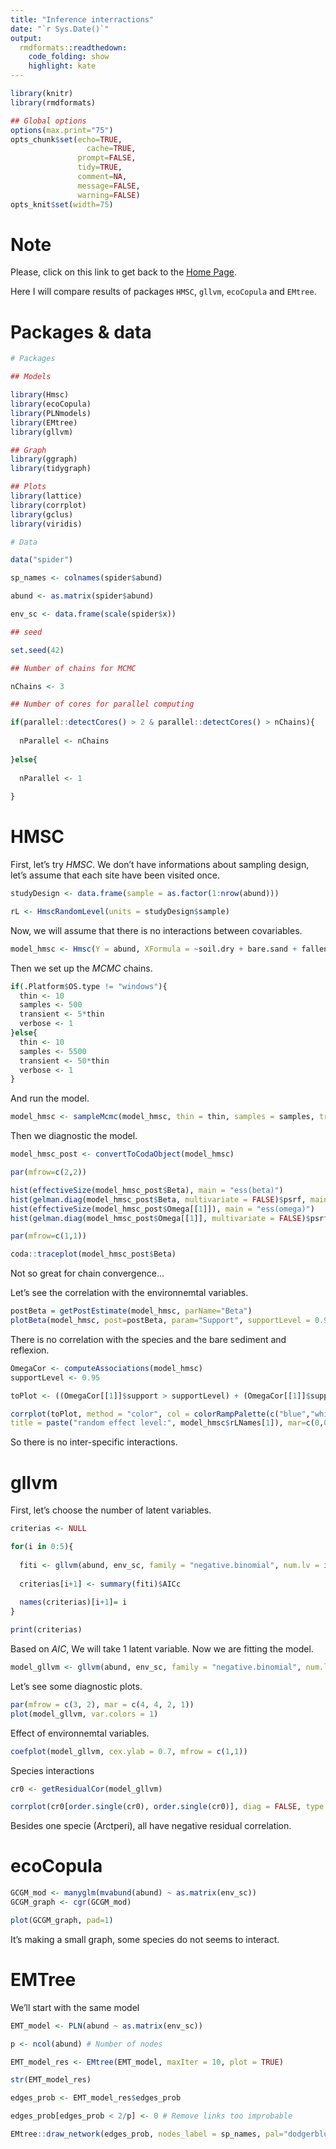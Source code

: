 ```yaml
---
title: "Inference interractions"
date: "`r Sys.Date()`"
output:
  rmdformats::readthedown:
    code_folding: show
    highlight: kate
---
```


<script src="https://hypothes.is/embed.js" async></script>

```r
library(knitr)
library(rmdformats)

## Global options
options(max.print="75")
opts_chunk$set(echo=TRUE,
	             cache=TRUE,
               prompt=FALSE,
               tidy=TRUE,
               comment=NA,
               message=FALSE,
               warning=FALSE)
opts_knit$set(width=75)
```


# Note

Please, click on this link to get back to the [Home Page](index.html).

Here I will compare results of packages `HMSC`, `gllvm`, `ecoCopula` and `EMtree`.

# Packages & data

```r
# Packages

## Models

library(Hmsc)
library(ecoCopula)
library(PLNmodels)
library(EMtree)
library(gllvm)

## Graph
library(ggraph)
library(tidygraph)

## Plots
library(lattice)
library(corrplot)
library(gclus)
library(viridis)

# Data

data("spider")

sp_names <- colnames(spider$abund)

abund <- as.matrix(spider$abund)

env_sc <- data.frame(scale(spider$x))

## seed

set.seed(42)

## Number of chains for MCMC

nChains <- 3

## Number of cores for parallel computing

if(parallel::detectCores() > 2 & parallel::detectCores() > nChains){
  
  nParallel <- nChains
  
}else{
  
  nParallel <- 1
  
}
```

# HMSC

First, let's  try *HMSC*. We don't have informations about sampling design, let's assume that each site have been visited once.

```r
studyDesign <- data.frame(sample = as.factor(1:nrow(abund)))

rL <- HmscRandomLevel(units = studyDesign$sample)
```

Now, we will assume that there is no interactions between covariables.

```r
model_hmsc <- Hmsc(Y = abund, XFormula = ~soil.dry + bare.sand + fallen.leaves + moss + herb.layer + reflection, XData = env_sc, studyDesign = studyDesign, ranLevels = list(sample = rL))
```


Then we set up the *MCMC* chains.

```r
if(.Platform$OS.type != "windows"){
  thin <- 10
  samples <- 500
  transient <- 5*thin
  verbose <- 1
}else{
  thin <- 10
  samples <- 5500
  transient <- 50*thin
  verbose <- 1
}
```

And run the model.

```r
model_hmsc <- sampleMcmc(model_hmsc, thin = thin, samples = samples, transient = transient, nChains = nChains, verbose = 1, nParallel = nParallel)
```

Then we diagnostic the model.

```r
model_hmsc_post <- convertToCodaObject(model_hmsc)

par(mfrow=c(2,2))

hist(effectiveSize(model_hmsc_post$Beta), main = "ess(beta)")
hist(gelman.diag(model_hmsc_post$Beta, multivariate = FALSE)$psrf, main = "psrf(beta)")
hist(effectiveSize(model_hmsc_post$Omega[[1]]), main = "ess(omega)")
hist(gelman.diag(model_hmsc_post$Omega[[1]], multivariate = FALSE)$psrf, main = "psrf(omega)")

par(mfrow=c(1,1))

coda::traceplot(model_hmsc_post$Beta)
```

Not so great for chain convergence...


Let's see the correlation with the environnemtal variables.

```r
postBeta = getPostEstimate(model_hmsc, parName="Beta")
plotBeta(model_hmsc, post=postBeta, param="Support", supportLevel = 0.95)
```

There is no correlation with the species and the bare sediment and reflexion. 

```r
OmegaCor <- computeAssociations(model_hmsc)
supportLevel <- 0.95

toPlot <- ((OmegaCor[[1]]$support > supportLevel) + (OmegaCor[[1]]$support < (1-supportLevel)) > 0) * OmegaCor[[1]]$mean

corrplot(toPlot, method = "color", col = colorRampPalette(c("blue","white","red"))(200),
title = paste("random effect level:", model_hmsc$rLNames[1]), mar=c(0,0,1,0))
```

So there is no inter-specific interactions.

# gllvm

First, let's choose the number of latent variables.

```r
criterias <- NULL

for(i in 0:5){
  
  fiti <- gllvm(abund, env_sc, family = "negative.binomial", num.lv = i, formula = abund ~ soil.dry + bare.sand + fallen.leaves + moss + herb.layer + reflection)
  
  criterias[i+1] <- summary(fiti)$AICc
  
  names(criterias)[i+1]= i
}

print(criterias)
```

Based on $AIC$, We will take 1 latent variable. Now we are fitting the model.

```r
model_gllvm <- gllvm(abund, env_sc, family = "negative.binomial", num.lv = 1, formula = abund ~ soil.dry + bare.sand + fallen.leaves + moss + herb.layer + reflection)
```

Let's see some diagnostic plots.

```r
par(mfrow = c(3, 2), mar = c(4, 4, 2, 1))
plot(model_gllvm, var.colors = 1)
```



Effect of environnemtal variables.

```r
coefplot(model_gllvm, cex.ylab = 0.7, mfrow = c(1,1))
```

Species interactions

```r
cr0 <- getResidualCor(model_gllvm)

corrplot(cr0[order.single(cr0), order.single(cr0)], diag = FALSE, type = "lower", method = "square", tl.cex = 0.8, tl.srt = 45, tl.col = "red")
```

Besides one specie (Arctperi), all have negative residual correlation.

# ecoCopula

```r
GCGM_mod <- manyglm(mvabund(abund) ~ as.matrix(env_sc))
GCGM_graph <- cgr(GCGM_mod)

plot(GCGM_graph, pad=1)
```

It's making a small graph, some species do not seems to interact.


# EMTree

We'll start with the same model

```r
EMT_model <- PLN(abund ~ as.matrix(env_sc))

p <- ncol(abund) # Number of nodes

EMT_model_res <- EMtree(EMT_model, maxIter = 10, plot = TRUE)

str(EMT_model_res)
```


```r
edges_prob <- EMT_model_res$edges_prob

edges_prob[edges_prob < 2/p] <- 0 # Remove links too improbable

EMtree::draw_network(edges_prob, nodes_label = sp_names, pal="dodgerblue3",layout="nicely", curv=0.1)
```